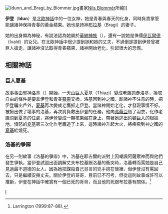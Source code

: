 {{unreferenced|time=2013-11-17T08:47:49+00:00}}
[[File:Idunn_and_Bragi_by_Blommer.jpg|right]]畫家[[Nils_Blommér|Nils Blommér]]所繪]]

'''伊登'''（'''Idun'''）是[[北歐神話|北歐神話]]中的一位女神，她是青春與春天的化身，同時負責掌管能讓諸神保持青春的黃金蘋果。她也是詩神[[布拉基|布拉基]]（Bragi）的妻子。

她的出身頗為神秘，有說法認為她屬於[[華納神族|華納神族]]（{{lang|en|Vanir}}），還有一說她是侏儒[[伊瓦爾德|伊瓦爾德]]（Ivald）的女兒。在北歐神話中很少提到她和她的丈夫，不過倒是提到伊登曾被巨人搶走，讓諸神沒法取得青春蘋果，諸神開始老化，引起很大的恐慌。
==相關神話==
===巨人夏基===
故事事由邪神[[洛基|洛基]]（{{lang|en|Loki}}）開始，一天[[山巨人|山巨人]][[夏基|夏基]]（Thiazi）變成老鷹抓走洛基，換取自由的條件是要拿伊登和青春[[蘋果|蘋果]]交換。洛基回到神之國，趁諸神不注意的時，把伊登騙出戶外，[[夏基|夏基]]再次變成老鷹抓走伊登。當諸神開始老化，才發現事情不好。被揪出做了壞事的洛基，再次肩負救出伊登的任務，他向[[弗蕾亞|弗蕾亞]]借了羽衣，化作老鷹飛到[[夏基|夏基]]的住處，將伊登變成一顆核果藏在身上，帶著她逃出[[約頓巨人|約頓巨人]]的根據地。憤怒的[[夏基|夏基]]第三次化作老鷹追了上來，這時諸神升起大火，將疾飛到神之國的[[夏基|夏基]]給燒死。

===洛基的爭辯===
在另一則故事《洛基的爭辯》中，洛基在耶吉爾的派對上因嘲諷阿薩眾神而與他們發生爭執，當伊登試圖出面調解丈夫布拉基跟洛基的衝突時，洛基轉而罵她是自己見過最不道德的女人，因為她把謀殺自己哥哥的兇手抱在懷裡，但伊登沒有罵回去，只是繼續安撫丈夫。關於伊登的哥哥，目前已不可考，但從這則故事或許可以推斷，伊登在神話中確實有一個已死的哥哥，而且他的死跟布拉基有關係。<ref> Larrington (1999:87-88).</ref>


{{commonscat|Iðunn}}
{{北歐神話}}
{{北歐神話小作品}}

[[Category:北歐女神|I]]